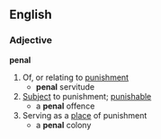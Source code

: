 ==English==
===Adjective===
'''penal'''
#Of, or relating to [[punishment]]
#* '''penal''' servitude
#[[Subject]] to punishment; [[punishable]]
#* a '''penal''' offence
#Serving as a [[place]] of punishment
#* a '''penal''' colony